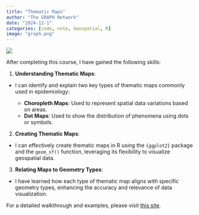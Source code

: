 ```yaml
---
title: "Thematic Maps"
author: "The GRAPH Network"
date: "2024-12-1"
categories: [code, note, Geospatial, R]
image: "graph.png"
---
```


![](graph.png)

After completing this course, I have gained the following skills:

1.  **Understanding Thematic Maps**:

-   I can identify and explain two key types of thematic maps commonly used in epidemiology:

    -   **Choropleth Maps**: Used to represent spatial data variations based on areas.
    -   **Dot Maps**: Used to show the distribution of phenomena using dots or symbols.

2.  **Creating Thematic Maps**:

-   I can effectively create thematic maps in R using the `{ggplot2}` package and the `geom_sf()` function, leveraging its flexibility to visualize geospatial data.

3.  **Relating Maps to Geometry Types**:

-   I have learned how each type of thematic map aligns with specific geometry types, enhancing the accuracy and relevance of data visualization.

For a detailed walkthrough and examples, please visit [this site](https://lawaloa.github.io/Thematic_map/){target="_blank"}.
